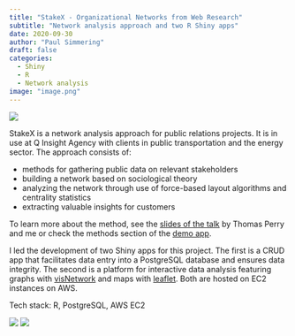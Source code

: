 ```yaml
---
title: "StakeX - Organizational Networks from Web Research"
subtitle: "Network analysis approach and two R Shiny apps"
date: 2020-09-30
author: "Paul Simmering"
draft: false
categories:
  - Shiny
  - R
  - Network analysis
image: "image.png"
---
```


![](stakex1.png)

StakeX is a network analysis approach  for public relations projects. It is in use at Q Insight Agency with clients in public transportation and the energy sector. The approach consists of:

- methods for gathering public data on relevant stakeholders
- building a network based on sociological theory
- analyzing the network through use of force-based layout algorithms and centrality statistics
- extracting valuable insights for customers

To learn more about the method, see the [slides of the talk](/talk/comes2020/) by Thomas Perry and me or check the methods section of the [demo app](https://teamqapp.de/shiny/stakex_operativ/).

I led the development of two Shiny apps for this project. The first is a CRUD app that facilitates data entry into a PostgreSQL database and ensures data integrity. The second is a platform for interactive data analysis featuring graphs with [visNetwork](https://datastorm-open.github.io/visNetwork/) and maps with [leaflet](https://rstudio.github.io/leaflet/). Both are hosted on EC2 instances on AWS.

Tech stack: R, PostgreSQL, AWS EC2

![](stakex2.png)
![](stakex3.png)
